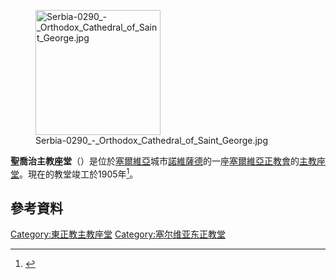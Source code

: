 [[Image:Serbia-0290_-_Orthodox_Cathedral_of_Saint_George.jpg|200px]]

'''聖喬治主教座堂'''（{{lang-sr|Саборни храм Светог великомученика Георгија, Saborni hram Svetog velikomučenika Georgija}}）是位於[[塞爾維亞|塞爾維亞]]城市[[諾維薩德|諾維薩德]]的一座[[塞爾維亞正教會|塞爾維亞正教會]]的[[主教座堂|主教座堂]]。現在的教堂竣工於1905年<ref>{{cite web|url=http://www.novisad.rs/lat/saborna-crkva-sv-dorda |title=Saborna crkva Sv. Đorđa |publisher=Official Website of City of Novi Sad |language=sr |date=3 June 2009 |accessdate=18 December 2014}}</ref>。
==參考資料==
{{Reflist}}

{{coord|display=title}}
[[Category:東正教主教座堂|Category:東正教主教座堂]]
[[Category:塞尔维亚东正教堂|Category:塞尔维亚东正教堂]]
{{church-stub}}